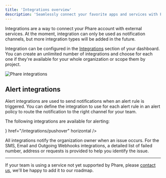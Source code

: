 ```yaml
---
title: 'Integrations overview'
description: 'Seamlessly connect your favorite apps and services with Phare'
---
```


Integrations are a way to connect your Phare account with external services. At the moment, integration can only be used as notification channels, but more integration types will be added in the future.

Integration can be configured in the [Integrations](https://app.phare.io/organization/apps) section of your dashboard. You can create an unlimited number of integrations and choose for each one if they're available for your whole organization or scope them by project.

<Frame type="glass">
  <img class="border rounded-lg" src="/images/integrations/overview/phare-integrations.webp" alt="Phare integrations" />
</Frame>

## Alert integrations

Alert integrations are used to send notifications when an alert rule is triggered. You can define the integration to use for each alert rule in an alert policy to route the notification to the right channel for your team.

The following integrations are available for alerting:

<CardGroup cols={2}>
    <Card
        title="SMS"
        icon="message-lines"
        href="/integrations/sms"
        horizontal
    />
    <Card
        title="Discord"
        icon="discord"
        href="/integrations/discord"
        horizontal
    />
    <Card
        title="Email"
        icon="envelope"
        href="/integrations/email"
        horizontal
    />
    <Card
        title="Outgoing webhooks"
        icon="webhook"
        href="/integrations/outgoing-webhook"
        horizontal
    />
    <Card
        title="Pushover"
        icon={<svg xmlns="http://www.w3.org/2000/svg" viewBox="0 0 600 600"><path fill="currentColor" d="m280.949 172.514 74.48-9.8-72.52 163.66c12.74-.98 25.233-5.307 37.48-12.98 12.253-7.68 23.527-17.317 33.82-28.91 10.287-11.6 19.187-24.503 26.7-38.71 7.513-14.213 12.903-28.18 16.17-41.9 1.96-8.493 2.86-16.66 2.7-24.5-.167-7.84-2.21-14.7-6.13-20.58-3.92-5.88-9.883-10.617-17.89-14.21-8-3.593-18.86-5.39-32.58-5.39-16.007 0-31.77 2.613-47.29 7.84-15.513 5.227-29.887 12.823-43.12 22.79-13.227 9.96-24.74 22.373-34.54 37.24-9.8 14.86-16.823 31.763-21.07 50.71-1.633 6.207-2.613 11.187-2.94 14.94-.327 3.76-.407 6.863-.24 9.31.16 2.453.483 4.333.97 5.64a35.55 35.55 0 0 1 1.23 3.92c-16.66 0-28.83-3.35-36.51-10.05-7.673-6.693-9.55-18.37-5.63-35.03 3.92-17.313 12.823-33.81 26.71-49.49 13.88-15.68 30.373-29.483 49.48-41.41 19.113-11.92 40.02-21.39 62.72-28.41 22.707-7.027 44.84-10.54 66.4-10.54 18.947 0 34.87 2.693 47.77 8.08 12.907 5.393 22.953 12.5 30.14 21.32 7.187 8.82 11.677 19.11 13.47 30.87 1.8 11.76 1.23 24.01-1.71 36.75-3.593 15.353-10.373 30.79-20.34 46.31-9.96 15.513-22.453 29.56-37.48 42.14-15.027 12.573-32.26 22.78-51.7 30.62-19.433 7.84-40.093 11.76-61.98 11.76h-2.45l-62.23 139.65h-70.56l138.67-311.64Z"/></svg>}
        href="/integrations/pushover"
        horizontal
    />
    <Card
        title="Slack"
        icon="slack"
        href="/integrations/slack"
        horizontal
    />
</CardGroup>

All integrations notify the organization owner when an issue occurs. For the SMS, Email and Outgoing Webhooks integrations, a detailed list of failed number, address or requests is provided to help you identify the issue.

---

If your team is using a service not yet supported by Phare, please [contact us](mailto:contact@phare.io), we'll be happy to add it to our roadmap.

